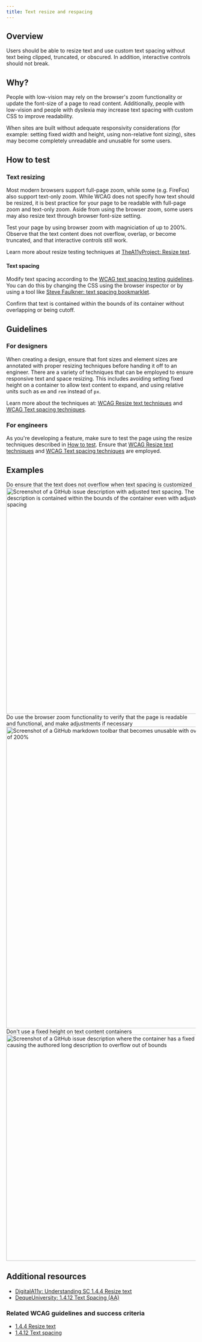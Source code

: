 ```yaml
---
title: Text resize and respacing
---
```


## Overview

Users should be able to resize text and use custom text spacing without text being clipped, truncated, or obscured. In addition, interactive controls should not
break.

## Why?

People with low-vision may rely on the browser's zoom functionality or update the font-size of a page to read content. Additionally, people with low-vision
and people with dyslexia may increase text spacing with custom CSS to improve readability. 

When sites are built without adequate responsivity considerations (for example: setting fixed width and height, using non-relative font sizing), sites may become completely unreadable 
and unusable for some users.

## How to test 

### Text resizing

Most modern browsers support full-page zoom, while some (e.g. FireFox) also support text-only zoom. While WCAG does not specify how text should be resized, it is best practice for your 
page to be readable with full-page zoom and text-only zoom. Aside from using the browser zoom, some users may also resize text through browser font-size setting.

Test your page by using browser zoom with magniciation of up to 200%. Observe that the text content does not overflow, overlap, or become truncated, and that interactive controls still work.

Learn more about resize testing techniques at [TheA11yProject: Resize text](https://www.a11yproject.com/posts/resize-text/). 

#### Text spacing

Modify text spacing according to the [WCAG text spacing testing guidelines](https://www.w3.org/WAI/WCAG21/Understanding/text-spacing.html). You can do this
by changing the CSS using the browser inspector or by using a tool like [Steve Faulkner: text spacing bookmarklet](https://cdpn.io/stevef/debug/YLMqbo).

Confirm that text is contained within the bounds of its container without overlapping or being cutoff.

## Guidelines

### For designers

When creating a design, ensure that font sizes and element sizes are annotated with proper resizing techniques before handing it off to an engineer. There are a variety of techniques that 
can be employed to ensure responsive text and space resizing. This includes avoiding setting fixed height on a container to allow text content to expand, and using relative units such as `em` and `rem` instead of `px`.

Learn more about the techniques at: [WCAG Resize text techniques](https://www.w3.org/WAI/WCAG21/Understanding/resize-text.html#techniques) and [WCAG Text spacing techniques](https://www.w3.org/WAI/WCAG21/Understanding/text-spacing.html#techniques).

### For engineers

As you're developing a feature, make sure to test the page using the resize techniques described in [How to test](#how-to-test). Ensure that [WCAG Resize text techniques](https://www.w3.org/WAI/WCAG21/Understanding/resize-text.html#techniques) and 
[WCAG Text spacing techniques](https://www.w3.org/WAI/WCAG21/Understanding/text-spacing.html#techniques) are employed.

## Examples

<DoDontContainer stacked>
  <Do>
    <Caption>Do ensure that the text does not overflow when text spacing is customized</Caption>
    <img width="600" alt="Screenshot of a GitHub issue description with adjusted text spacing. The issue description is contained within the bounds of the container even with adjusted text spacing " src="https://user-images.githubusercontent.com/16447748/157532517-38ae80a0-f5f8-47ec-b9fc-7d5ba5d27bd2.png"/>
  </Do>
  <Do>
    <Caption>Do use the browser zoom functionality to verify that the page is readable and functional, and make adjustments if necessary</Caption>
    <img width="800" alt="Screenshot of a GitHub markdown toolbar that becomes unusable with overlapping controls at browser magnification of 200%" src="https://user-images.githubusercontent.com/16447748/157534278-daa67dbd-ecfb-4964-ab45-13d6037355a0.png"/>
  </Do>
  <Dont>
    <Caption>Don't use a fixed height on text content containers</Caption>
    <img width="600" alt="Screenshot of a GitHub issue description where the container has a fixed height, causing the authored long description to overflow out of bounds" src="https://user-images.githubusercontent.com/16447748/157533237-a18c1cfb-d962-4349-8cbd-a390174b4ebc.png"/>
  </Dont>
</DoDontContainer>

## Additional resources

- [DigitalA11y: Understanding SC 1.4.4 Resize text](https://www.digitala11y.com/understanding-sc-1-4-4-resize-text/)
- [DequeUniversity: 1.4.12 Text Spacing (AA)](https://dequeuniversity.com/resources/wcag2.1/1.4.12-text-spacing)

### Related WCAG guidelines and success criteria

- [1.4.4 Resize text](https://www.w3.org/WAI/WCAG21/Understanding/resize-text.html)
- [1.4.12 Text spacing](https://www.w3.org/WAI/WCAG21/Understanding/text-spacing.html)
